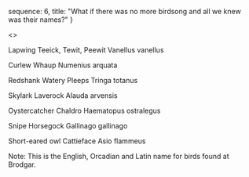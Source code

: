   sequence: 6,
  title: "What if there was no more birdsong and all we knew was their names?"
}

<>
<p>
<span class="pmd">Lapwing                          Teeick, Tewit, Peewit              Vanellus vanellus<br /></span>
</p>
<p>
<span class="pmd">Curlew                            Whaup                                    Numenius arquata<br /></span>
</p>
<p>
<span class="pmd">Redshank                       Watery Pleeps                        Tringa totanus<br /></span>
</p>
<p>
<span class="pmd">Skylark                            Laverock                                Alauda arvensis<br /></span>
</p>
<p>
<span class="pmd">Oystercatcher                 Chaldro                                   Haematopus ostralegus<br /></span>
</p>
<p>
<span class="pmd">Snipe                              Horsegock                             Gallinago gallinago<br /></span>
</p>
<p>
<span class="pmd">Short-eared owl              Cattieface                               Asio flammeus<br /></span>
</p>
<p>
Note: This is the English, Orcadian and Latin name for birds found at Brodgar.
</p>
</>
